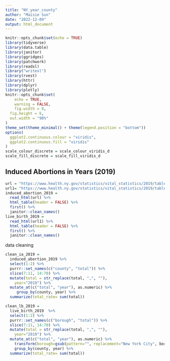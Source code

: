 ```yaml
---
title: "NY_year_county"
author: "Maisie Sun"
date: "2022-12-09"
output: html_document
---
```


```r
knitr::opts_chunk$set(echo = TRUE)
library(tidyverse)
library(data.table)
library(janitor)
library(ggridges)
library(patchwork)
library(readxl)
library("writexl")
library(rvest)
library(httr)
library(dplyr)
library(plotly)
knitr::opts_chunk$set(
	echo = TRUE,
	warning = FALSE,
	fig.width = 8, 
  fig.height = 6,
  out.width = "90%"
)
theme_set(theme_minimal() + theme(legend.position = "bottom"))
options(
  ggplot2.continuous.colour = "viridis",
  ggplot2.continuous.fill = "viridis"
)
scale_colour_discrete = scale_colour_viridis_d
scale_fill_discrete = scale_fill_viridis_d
```

## Induced Abortions in Years (2019)

```r
url = "https://www.health.ny.gov/statistics/vital_statistics/2019/table21.htm"
url1= "https://www.health.ny.gov/statistics/vital_statistics/2019/table07.htm"
induced_abortion_2019 = 
  read_html(url) %>%
  html_table(header = FALSE) %>%
  first() %>%
  janitor::clean_names()
live_birth_2019 = 
  read_html(url1) %>%
  html_table(header = FALSE) %>%
  first() %>%
  janitor::clean_names()
```

data cleaning

```r
clean_ia_2019 = 
  induced_abortion_2019 %>%
  select(1:2) %>%
  purrr::set_names(c("county", "total")) %>%
  slice(7:11, 14:70) %>% 
  mutate(total = str_replace(total, ",", ""),
    year="2019") %>%
  mutate_at(c("total", "year"), as.numeric) %>%
     group_by(county, year) %>% 
  summarize(total_rate= sum(total))

clean_lb_2019 = 
  live_birth_2019  %>%  
  select(1:2) %>%
  purrr::set_names(c("borough", "total")) %>%
  slice(7:11, 14:70) %>% 
  mutate(total = str_replace(total, ",", ""),
    year="2019") %>%
  mutate_at(c("total", "year"), as.numeric) %>%
    transform(borough=gsub(pattern="", replacement="New York City", borough)) %>% 
    group_by(county, year) %>% 
  summarize(total_rate= sum(total))
```
